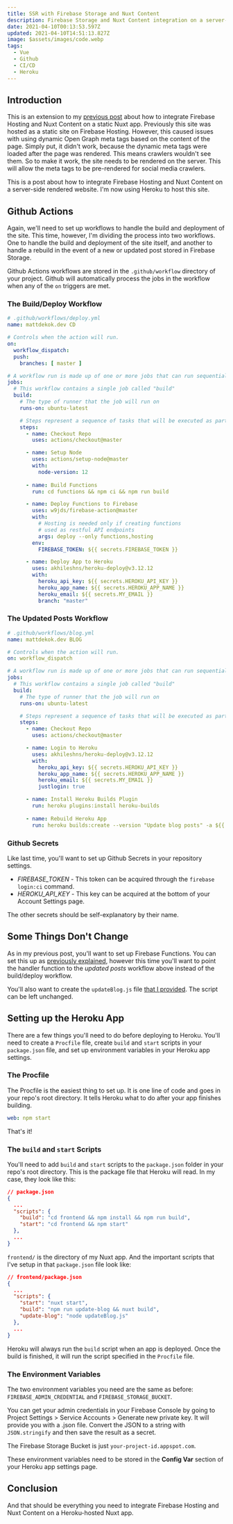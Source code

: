 ---
title: SSR with Firebase Storage and Nuxt Content
description: Firebase Storage and Nuxt Content integration on a server-side rendered Nuxt app
date: 2021-04-10T00:13:53.597Z
updated: 2021-04-10T14:51:13.827Z
image: $assets/images/code.webp
tags:
  - Vue
  - Github
  - CI/CD
  - Heroku
---

## Introduction

This is an extension to my [previous post](/blog/firebase-storage-and-nuxt-content-integration) about how to integrate Firebase Hosting and Nuxt Content on a static Nuxt app. Previously this site was hosted as a static site on Firebase Hosting. However, this caused issues with using dynamic Open Graph meta tags based on the content of the page. Simply put, it didn't work, because the dynamic meta tags were loaded after the page was rendered. This means crawlers wouldn't see them. So to make it work, the site needs to be rendered on the server. This will allow the meta tags to be pre-rendered for social media crawlers.

This is a post about how to integrate Firebase Hosting and Nuxt Content on a server-side rendered website. I'm now using Heroku to host this site.

## Github Actions

Again, we'll need to set up workflows to handle the build and deployment of the site. This time, however, I'm dividing the process into two workflows. One to handle the build and deployment of the site itself, and another to handle a rebuild in the event of a new or updated post stored in Firebase Storage.

Github Actions workflows are stored in the `.github/workflow` directory of your project. Github will automatically process the jobs in the workflow when any of the `on` triggers are met.

### The Build/Deploy Workflow

```yaml
# .github/workflows/deploy.yml
name: mattdekok.dev CD

# Controls when the action will run. 
on:
  workflow_dispatch:
  push:
    branches: [ master ]

# A workflow run is made up of one or more jobs that can run sequentially or in parallel
jobs:
  # This workflow contains a single job called "build"
  build:
    # The type of runner that the job will run on
    runs-on: ubuntu-latest

    # Steps represent a sequence of tasks that will be executed as part of the job
    steps:
      - name: Checkout Repo
        uses: actions/checkout@master

      - name: Setup Node
        uses: actions/setup-node@master
        with:
          node-version: 12
      
      - name: Build Functions
        run: cd functions && npm ci && npm run build

      - name: Deploy Functions to Firebase
        uses: w9jds/firebase-action@master
        with:
          # Hosting is needed only if creating functions 
          # used as restful API endpoints
          args: deploy --only functions,hosting
        env:
          FIREBASE_TOKEN: ${{ secrets.FIREBASE_TOKEN }}

      - name: Deploy App to Heroku
        uses: akhileshns/heroku-deploy@v3.12.12
        with:
          heroku_api_key: ${{ secrets.HEROKU_API_KEY }}
          heroku_app_name: ${{ secrets.HEROKU_APP_NAME }}
          heroku_email: ${{ secrets.MY_EMAIL }}
          branch: "master"
```

### The Updated Posts Workflow

```yaml
# .github/workflows/blog.yml
name: mattdekok.dev BLOG

# Controls when the action will run. 
on: workflow_dispatch

# A workflow run is made up of one or more jobs that can run sequentially or in parallel
jobs:
  # This workflow contains a single job called "build"
  build:
    # The type of runner that the job will run on
    runs-on: ubuntu-latest

    # Steps represent a sequence of tasks that will be executed as part of the job
    steps:
      - name: Checkout Repo
        uses: actions/checkout@master

      - name: Login to Heroku
        uses: akhileshns/heroku-deploy@v3.12.12
        with:
          heroku_api_key: ${{ secrets.HEROKU_API_KEY }}
          heroku_app_name: ${{ secrets.HEROKU_APP_NAME }}
          heroku_email: ${{ secrets.MY_EMAIL }}
          justlogin: true

      - name: Install Heroku Builds Plugin
        run: heroku plugins:install heroku-builds
      
      - name: Rebuild Heroku App
        run: heroku builds:create --version "Update blog posts" -a ${{ secrets.HEROKU_APP_NAME }}
```

### Github Secrets

Like last time, you'll want to set up Github Secrets in your repository settings.

* *FIREBASE_TOKEN* - This token can be acquired through the `firebase login:ci` command.
* *HEROKU_API_KEY* - This key can be acquired at the bottom of your Account Settings page.

The other secrets should be self-explanatory by their name.

## Some Things Don't Change

As in my previous post, you'll want to set up Firebase Functions. You can set this up as [previously explained](/blog/firebase-storage-and-nuxt-content-integration#step-2-trigger-the-workflow-automatically), however this time you'll want to point the handler function to the *updated posts* workflow above instead of the build/deploy workflow.

You'll also want to create the `updateBlog.js` file [that I provided](/blog/firebase-storage-and-nuxt-content-integration#the-update-blog-script). The script can be left unchanged.

## Setting up the Heroku App

There are a few things you'll need to do before deploying to Heroku. You'll need to create a `Procfile` file, create `build` and `start` scripts in your `package.json` file, and set up environment variables in your Heroku app settings.

### The Procfile

The Procfile is the easiest thing to set up. It is one line of code and goes in your repo's root directory. It tells Heroku what to do after your app finishes building.

```yaml
web: npm start
```

That's it!

### The `build` and `start` Scripts

You'll need to add `build` and `start` scripts to the `package.json` folder in your repo's root directory. This is the package file that Heroku will read. In my case, they look like this:

```json
// package.json
{
  ...
  "scripts": {
    "build": "cd frontend && npm install && npm run build",
    "start": "cd frontend && npm start"
  },
  ...
}
```

`frontend/` is the directory of my Nuxt app. And the important scripts that I've setup in that `package.json` file look like:

```json
// frontend/package.json
{
  ...
  "scripts": {
    "start": "nuxt start",
    "build": "npm run update-blog && nuxt build",
    "update-blog": "node updateBlog.js"
  },
  ...
}
```

Heroku will always run the `build` script when an app is deployed. Once the build is finished, it will run the script specified in the `Procfile` file.

### The Environment Variables

The two environment variables you need are the same as before: `FIREBASE_ADMIN_CREDENTIAL` and `FIREBASE_STORAGE_BUCKET`.

You can get your admin credentials in your Firebase Console by going to Project Settings > Service Accounts > Generate new private key. It will provide you with a .json file. Convert the JSON to a string with `JSON.stringify` and then save the result as a secret.

The Firebase Storage Bucket is just `your-project-id.appspot.com`.

These environment variables need to be stored in the **Config Var** section of your Heroku app settings page.

## Conclusion

And that should be everything you need to integrate Firebase Hosting and Nuxt Content on a Heroku-hosted Nuxt app.
